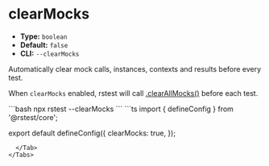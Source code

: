 # clearMocks

- **Type:** `boolean`
- **Default:** `false`
- **CLI:** `--clearMocks`

Automatically clear mock calls, instances, contexts and results before every test.

When `clearMocks` enabled, rstest will call [.clearAllMocks()](/api/rstest/mockFunctions#rstestclearallmocks) before each test.


<Tabs defaultValue='rstest.config.ts'>
  <Tab label="CLI">
  ```bash
  npx rstest --clearMocks 
  ```
  </Tab>
  <Tab label="rstest.config.ts">
```ts
import { defineConfig } from '@rstest/core';

export default defineConfig({
  clearMocks: true,
});
```
  </Tab>
</Tabs>
